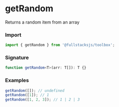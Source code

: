 # getRandom

Returns a random item from an array

### Import

```typescript copy
import { getRandom } from '@fullstacksjs/toolbox';
```

### Signature

```typescript copy
function getRandom<T>(arr: T[]): T {}
```

### Examples

```typescript copy
getRandom([]); // undefined
getRandom([1]); // 1
getRandom([1, 2, 3]); // 1 | 2 | 3
```
